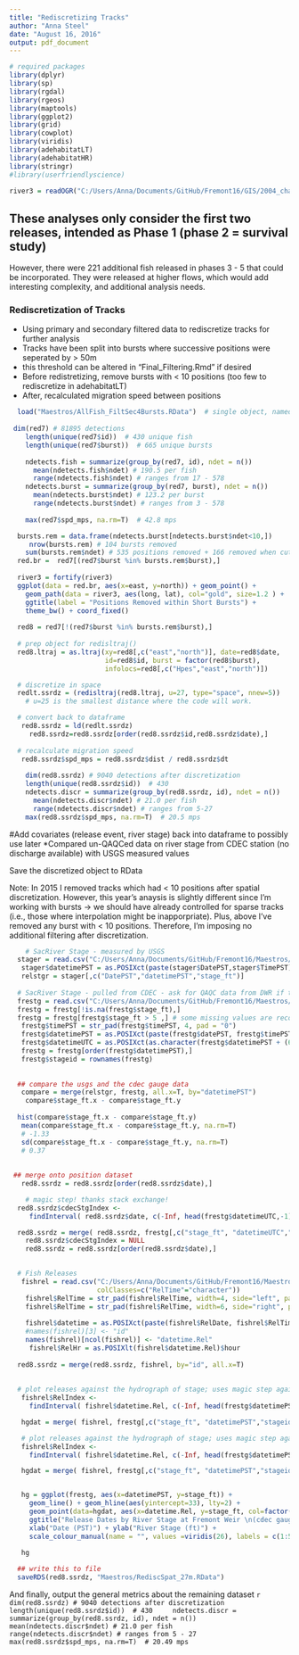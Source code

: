 ```yaml
---
title: "Rediscretizing Tracks"
author: "Anna Steel"
date: "August 16, 2016"
output: pdf_document
---
```

```r
# required packages
library(dplyr)
library(sp)
library(rgdal)
library(rgeos)
library(maptools)
library(ggplot2)
library(grid) 
library(cowplot)
library(viridis)
library(adehabitatLT)
library(adehabitatHR)
library(stringr)
#library(userfriendlyscience)

river3 = readOGR("C:/Users/Anna/Documents/GitHub/Fremont16/GIS/2004_channel","2004_channel_freTightclip")

```
## These analyses only consider the first two releases, intended as Phase 1 (phase 2 = survival study)
However, there were 221 additional fish released in phases 3 - 5 that could be incorporated. They were released at higher flows, which would add interesting complexity, and additional analysis needs. 

### Rediscretization of Tracks
- Using primary and secondary filtered data to rediscretize tracks for further analysis
- Tracks have been split into bursts where successive positions were seperated by > 50m
* this threshold can be altered in "Final_Filtering.Rmd" if desired
- Before redistretizing, remove bursts with < 10 positions (too few to rediscretize in adehabitatLT)
- After, recalculated migration speed between positions

```r
  load("Maestros/AllFish_FiltSec4Bursts.RData")  # single object, named red7
 
 dim(red7) # 81895 detections 
    length(unique(red7$id))  # 430 unique fish
    length(unique(red7$burst))  # 665 unique bursts
    
    ndetects.fish = summarize(group_by(red7, id), ndet = n())  
      mean(ndetects.fish$ndet) # 190.5 per fish
      range(ndetects.fish$ndet) # ranges from 17 - 578
    ndetects.burst = summarize(group_by(red7, burst), ndet = n())  
      mean(ndetects.burst$ndet) # 123.2 per burst
      range(ndetects.burst$ndet) # ranges from 3 - 578
      
    max(red7$spd_mps, na.rm=T)  # 42.8 mps
```

```r
  bursts.rem = data.frame(ndetects.burst[ndetects.burst$ndet<10,])
     nrow(bursts.rem) # 104 bursts removed
    sum(bursts.rem$ndet) # 535 positions removed + 166 removed when cut the bursts (<4 pos remaining in cut burst) = 701 total positions removed
  red.br =  red7[(red7$burst %in% bursts.rem$burst),] 
  
  river3 = fortify(river3)
  ggplot(data = red.br, aes(x=east, y=north)) + geom_point() + 
    geom_path(data = river3, aes(long, lat), col="gold", size=1.2 ) +
    ggtitle(label = "Positions Removed within Short Bursts") +
    theme_bw() + coord_fixed()
    
  red8 = red7[!(red7$burst %in% bursts.rem$burst),]
  
  # prep object for redisltraj()
  red8.ltraj = as.ltraj(xy=red8[,c("east","north")], date=red8$date, 
                        id=red8$id, burst = factor(red8$burst),
                        infolocs=red8[,c("Hpes","east","north")])
```

```r
  # discretize in space
  redlt.ssrdz = (redisltraj(red8.ltraj, u=27, type="space", nnew=5)) 
    # u=25 is the smallest distance where the code will work.

  # convert back to dataframe
   red8.ssrdz = ld(redlt.ssrdz)
     red8.ssrdz=red8.ssrdz[order(red8.ssrdz$id,red8.ssrdz$date),]
     
  # recalculate migration speed  
   red8.ssrdz$spd_mps = red8.ssrdz$dist / red8.ssrdz$dt
   
    dim(red8.ssrdz) # 9040 detections after discretization
    length(unique(red8.ssrdz$id))  # 430
    ndetects.discr = summarize(group_by(red8.ssrdz, id), ndet = n())  
      mean(ndetects.discr$ndet) # 21.0 per fish
      range(ndetects.discr$ndet) # ranges from 5-27
    max(red8.ssrdz$spd_mps, na.rm=T)  # 20.5 mps

```




#Add covariates (release event, river stage) back into dataframe to possibly use later
*Compared un-QAQCed data on river stage from CDEC station (no discharge available) with USGS measured values

Save the discretized object to RData

Note: In 2015 I removed tracks which had < 10 positions after spatial discretization. However, this year's anaysis is slightly different since I'm working with bursts  ->  we should have already controlled for sparse tracks (i.e., those where interpolation might be inapporpriate). Plus, above I've removed any burst with < 10 positions. Therefore, I'm imposing no additional filtering after discretization. 

```r

    # SacRiver Stage - measured by USGS
  stager = read.csv("C:/Users/Anna/Documents/GitHub/Fremont16/Maestros/SacDischargeRoundedtime.csv", colClasses=c("TimePST"="character"))
   stager$datetimePST = as.POSIXct(paste(stager$DatePST,stager$TimePST), format="%Y-%m-%d %H:%M")
   relstgr = stager[,c("DatePST","datetimePST","stage_ft")]
  
  # SacRiver Stage - pulled from CDEC - ask for QAQC data from DWR if this seems okay 
  frestg = read.csv("C:/Users/Anna/Documents/GitHub/Fremont16/Maestros/FRE_stage_2016study.csv")
  frestg = frestg[!is.na(frestg$stage_ft),]
  frestg = frestg[frestg$stage_ft > 5 ,] # some missing values are recorded as 2 or 5; remove these entirely
   frestg$timePST = str_pad(frestg$timePST, 4, pad = "0")
   frestg$datetimePST = as.POSIXct(paste(frestg$datePST, frestg$timePST), format="%Y%m%d %H%M", tz="Etc/GMT-8")
   frestg$datetimeUTC = as.POSIXct(as.character(frestg$datetimePST + (60*60*8)), tz="GMT")
   frestg = frestg[order(frestg$datetimePST),]
   frestg$stageid = rownames(frestg)
  
   
  ## compare the usgs and the cdec gauge data 
   compare = merge(relstgr, frestg, all.x=T, by="datetimePST")
    compare$stage_ft.x - compare$stage_ft.y
    
  hist(compare$stage_ft.x - compare$stage_ft.y)
   mean(compare$stage_ft.x - compare$stage_ft.y, na.rm=T)
   # -1.33
   sd(compare$stage_ft.x - compare$stage_ft.y, na.rm=T)
   # 0.37
   
   
 ## merge onto position dataset
   red8.ssrdz = red8.ssrdz[order(red8.ssrdz$date),]

    # magic step! thanks stack exchange!
  red8.ssrdz$cdecStgIndex <- 
     findInterval( red8.ssrdz$date, c(-Inf, head(frestg$datetimeUTC,-1))+ c(0,diff(as.numeric(frestg$datetimeUTC))/2 )) 

  red8.ssrdz = merge( red8.ssrdz, frestg[,c("stage_ft", "datetimeUTC","stageid")], by.y="stageid", by.x="cdecStgIndex", all.x=T)
    red8.ssrdz$cdecStgIndex = NULL
    red8.ssrdz = red8.ssrdz[order(red8.ssrdz$date),]

  
  # Fish Releases
   fishrel = read.csv("C:/Users/Anna/Documents/GitHub/Fremont16/Maestros/TaggingDataRelEv.csv", 
                      colClasses=c("RelTime"="character"))
    fishrel$RelTime = str_pad(fishrel$RelTime, width=4, side="left", pad="0")
    fishrel$RelTime = str_pad(fishrel$RelTime, width=6, side="right", pad="0")
    
    fishrel$datetime = as.POSIXct(paste(fishrel$RelDate, fishrel$RelTime), format="%Y-%m-%d %H%M%S", tz="Etc/GMT-8")
    #names(fishrel)[3] <- "id"
    names(fishrel)[ncol(fishrel)] <- "datetime.Rel"
     fishrel$RelHr = as.POSIXlt(fishrel$datetime.Rel)$hour
        
  red8.ssrdz = merge(red8.ssrdz, fishrel, by="id", all.x=T)
  
   
  # plot releases against the hydrograph of stage; uses magic step again! 
   fishrel$RelIndex <- 
     findInterval( fishrel$datetime.Rel, c(-Inf, head(frestg$datetimePST,-1))+ c(0,diff(as.numeric(frestg$datetimePST))/2 )) 

   hgdat = merge( fishrel, frestg[,c("stage_ft", "datetimePST","stageid")], by.y="stageid", by.x="RelIndex", all.x=T)

   # plot releases against the hydrograph of stage; uses magic step again! 
   fishrel$RelIndex <- 
     findInterval( fishrel$datetime.Rel, c(-Inf, head(frestg$datetimePST,-1))+ c(0,diff(as.numeric(frestg$datetimePST))/2 )) 

   hgdat = merge( fishrel, frestg[,c("stage_ft", "datetimePST","stageid")], by.y="stageid", by.x="RelIndex", all.x=T)


   hg = ggplot(frestg, aes(x=datetimePST, y=stage_ft)) + 
     geom_line() + geom_hline(aes(yintercept=33), lty=2) +
     geom_point(data=hgdat, aes(x=datetime.Rel, y=stage_ft, col=factor(RelEv)), pch=16, cex=6) + 
     ggtitle("Release Dates by River Stage at Fremont Weir \n(cdec gauge)") + 
     xlab("Date (PST)") + ylab("River Stage (ft)") + 
     scale_colour_manual(name = "", values =viridis(26), labels = c(1:5))

   hg
   
  ## write this to file
  saveRDS(red8.ssrdz, "Maestros/RediscSpat_27m.RData")
```



And finally, output the general metrics about the remaining dataset
```r
    dim(red8.ssrdz) # 9040 detections after discretization
    length(unique(red8.ssrdz$id))  # 430
    ndetects.discr = summarize(group_by(red8.ssrdz, id), ndet = n())  
      mean(ndetects.discr$ndet) # 21.0 per fish
      range(ndetects.discr$ndet) # ranges from 5 - 27
    max(red8.ssrdz$spd_mps, na.rm=T)  # 20.49 mps
    ```
